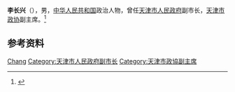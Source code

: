 '''李长兴'''（{{bd|？|}}），男，[[中华人民共和国|中华人民共和国]]政治人物，曾任[[天津市人民政府|天津市人民政府]]副市长，[[天津市政协|天津市政协]]副主席。<ref>{{Cite book|title=中华人民共和国职官志|author=何虎生, 李耀东, 向常福主编|publisher=中国社会出版社|year=2003|isbn=9787800883934|location=北京|pages=}}</ref>

== 参考资料 ==
{{reflist}}

{{中国人物小作品}}

{{Authority control}}
{{DEFAULTSORT:Li李}}
[[Category:李姓|Chang]]
[[Category:天津市人民政府副市长|Category:天津市人民政府副市长]]
[[Category:天津市政協副主席|Category:天津市政協副主席]]